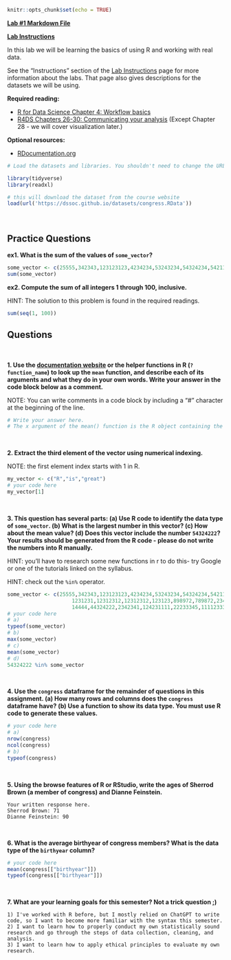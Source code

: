 ```r
knitr::opts_chunk$set(echo = TRUE)
```

[**Lab #1 Markdown File**](/assignments/Lab_1.Rmd)

[**Lab Instructions**](https://dssoc.github.io/assignments/lab_instructions.html)

In this lab we will be learning the basics of using R and working with real data.

See the "Instructions" section of the [Lab Instructions](https://dssoc.github.io/assignments/lab_instructions.html) page for more information about the labs. That page also gives descriptions for the datasets we will be using.

**Required reading:**

-   [R for Data Science Chapter 4: Workflow basics](https://r4ds.had.co.nz/workflow-basics.html)
-   [R4DS Chapters 26-30: Communicating your analysis](https://r4ds.had.co.nz/communicate-intro.html) (Except Chapter 28 - we will cover visualization later.)

**Optional resources:**

-   [RDocumentation.org](%5Bdocumentation%20website%5D(https://www.rdocumentation.org/))

```r
# Load the datasets and libraries. You shouldn't need to change the URL in the `load` function.

library(tidyverse)
library(readxl)

# this will download the dataset from the course website
load(url('https://dssoc.github.io/datasets/congress.RData'))
```

<br/>

## Practice Questions

**ex1. What is the sum of the values of `some_vector`?**

```r
some_vector <- c(25555,342343,123123123,4234234,53243234,54324234,5421111,12312312,111231)
sum(some_vector)
```

**ex2. Compute the sum of all integers 1 through 100, inclusive.**

HINT: The solution to this problem is found in the required readings.

```r
sum(seq(1, 100))
```

## Questions

<br>

**1. Use the [documentation website](https://www.rdocumentation.org/) or the helper functions in R (`?function_name`) to look up the `mean` function, and describe each of its arguments and what they do in your own words. Write your answer in the code block below as a comment.**

NOTE: You can write comments in a code block by including a "\#" character at the beginning of the line.

```r
# Write your answer here.
# The x argument of the mean() function is the R object containing the numbers that you want to find the mean of. The trim argument defines the fraction of numbers to be removed from the x argument. The na.rm argument is a true/false value that defines whether NA values should be counted.
```

<br>

**2. Extract the third element of the vector using numerical indexing.**

NOTE: the first element index starts with 1 in R.

```r
my_vector <- c("R","is","great")
# your code here
my_vector[1]
```

<br>

**3. This question has several parts: (a) Use R code to identify the data type of `some_vector`. (b) What is the largest number in this vector? (c) How about the mean value? (d) Does this vector include the number `54324222`? Your results should be generated from the R code - please do not write the numbers into R manually.**

HINT: you'll have to research some new functions in r to do this- try Google or one of the tutorials linked on the syllabus.

HINT: check out the `%in%` operator.

```r
some_vector <- c(25555,342343,123123123,4234234,53243234,54324234,5421111,12312312,111231,
                     1231231,12312312,12312312,123123,898972,789872,2343,23423423,2343221,23423,
                     14444,44324222,2342341,124231111,22233345,1111233333,1231231,1231231)
# your code here
# a)
typeof(some_vector)
# b)
max(some_vector)
# c)
mean(some_vector)
# d)
54324222 %in% some_vector
```

<br>

**4. Use the `congress` dataframe for the remainder of questions in this assignment. (a) How many rows and columns does the `congress` dataframe have? (b) Use a function to show its data type. You must use R code to generate these values.**

```r
# your code here
# a)
nrow(congress)
ncol(congress)
# b)
typeof(congress)
```

<br>

**5. Using the browse features of R or RStudio, write the ages of Sherrod Brown (a member of congress) and Dianne Feinstein.**

```         
Your written response here.
Sherrod Brown: 71
Dianne Feinstein: 90
```

<br>

**6. What is the average birthyear of congress members? What is the data type of the `birthyear` column?**

```r
# your code here
mean(congress[["birthyear"]])
typeof(congress[["birthyear"]])
```

<br>

**7. What are your learning goals for this semester? Not a trick question ;)**

```         
1) I've worked with R before, but I mostly relied on ChatGPT to write code, so I want to become more familiar with the syntax this semester.
2) I want to learn how to properly conduct my own statistically sound research and go through the steps of data collection, cleaning, and analysis.
3) I want to learn how to apply ethical principles to evaluate my own research.
```
